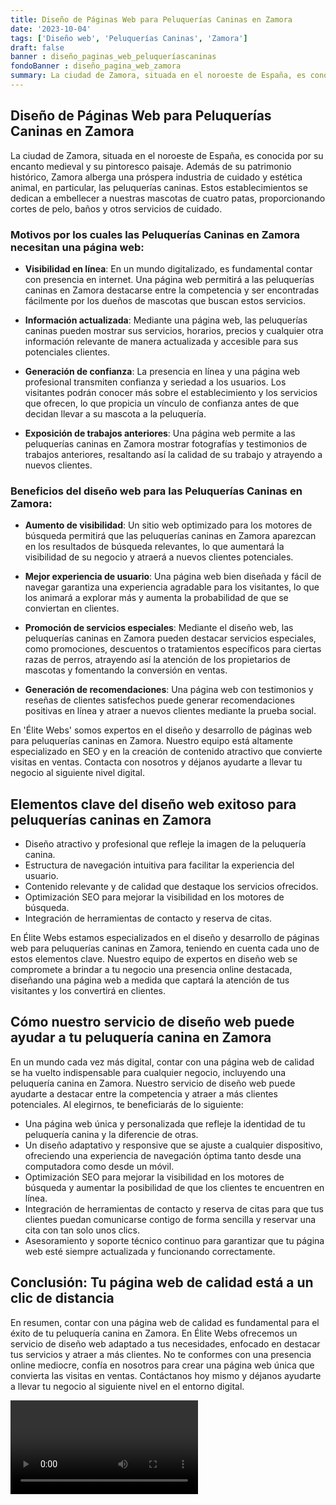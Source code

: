 ```yaml
---
title: Diseño de Páginas Web para Peluquerías Caninas en Zamora
date: '2023-10-04'
tags: ['Diseño web', 'Peluquerías Caninas', 'Zamora']
draft: false
banner : diseño_paginas_web_peluqueríascaninas
fondoBanner : diseño_pagina_web_zamora
summary: La ciudad de Zamora, situada en el noroeste de España, es conocida por su encanto medieval y su pintoresco paisaje. Además de su patrimonio histórico, Zamora alberga una próspera industria de cuidado y estética animal, en particular, las peluquerías caninas. Estos establecimientos se dedican a embellecer a nuestras mascotas de cuatro patas, proporcionando cortes de pelo, baños y otros servicios de cuidado.
---
```


## Diseño de Páginas Web para Peluquerías Caninas en Zamora

La ciudad de Zamora, situada en el noroeste de España, es conocida por su encanto medieval y su pintoresco paisaje. Además de su patrimonio histórico, Zamora alberga una próspera industria de cuidado y estética animal, en particular, las peluquerías caninas. Estos establecimientos se dedican a embellecer a nuestras mascotas de cuatro patas, proporcionando cortes de pelo, baños y otros servicios de cuidado.

### Motivos por los cuales las Peluquerías Caninas en Zamora necesitan una página web:

* **Visibilidad en línea**: En un mundo digitalizado, es fundamental contar con presencia en internet. Una página web permitirá a las peluquerías caninas en Zamora destacarse entre la competencia y ser encontradas fácilmente por los dueños de mascotas que buscan estos servicios.

* **Información actualizada**: Mediante una página web, las peluquerías caninas pueden mostrar sus servicios, horarios, precios y cualquier otra información relevante de manera actualizada y accesible para sus potenciales clientes.

* **Generación de confianza**: La presencia en línea y una página web profesional transmiten confianza y seriedad a los usuarios. Los visitantes podrán conocer más sobre el establecimiento y los servicios que ofrecen, lo que propicia un vínculo de confianza antes de que decidan llevar a su mascota a la peluquería.

* **Exposición de trabajos anteriores**: Una página web permite a las peluquerías caninas en Zamora mostrar fotografías y testimonios de trabajos anteriores, resaltando así la calidad de su trabajo y atrayendo a nuevos clientes.

### Beneficios del diseño web para las Peluquerías Caninas en Zamora:

* **Aumento de visibilidad**: Un sitio web optimizado para los motores de búsqueda permitirá que las peluquerías caninas en Zamora aparezcan en los resultados de búsqueda relevantes, lo que aumentará la visibilidad de su negocio y atraerá a nuevos clientes potenciales.

* **Mejor experiencia de usuario**: Una página web bien diseñada y fácil de navegar garantiza una experiencia agradable para los visitantes, lo que los animará a explorar más y aumenta la probabilidad de que se conviertan en clientes.

* **Promoción de servicios especiales**: Mediante el diseño web, las peluquerías caninas en Zamora pueden destacar servicios especiales, como promociones, descuentos o tratamientos específicos para ciertas razas de perros, atrayendo así la atención de los propietarios de mascotas y fomentando la conversión en ventas.

* **Generación de recomendaciones**: Una página web con testimonios y reseñas de clientes satisfechos puede generar recomendaciones positivas en línea y atraer a nuevos clientes mediante la prueba social.

En 'Élite Webs' somos expertos en el diseño y desarrollo de páginas web para peluquerías caninas en Zamora. Nuestro equipo está altamente especializado en SEO y en la creación de contenido atractivo que convierte visitas en ventas. Contacta con nosotros y déjanos ayudarte a llevar tu negocio al siguiente nivel digital.

<GifSeo />

<Cta />

## Elementos clave del diseño web exitoso para peluquerías caninas en Zamora
- Diseño atractivo y profesional que refleje la imagen de la peluquería canina.
- Estructura de navegación intuitiva para facilitar la experiencia del usuario.
- Contenido relevante y de calidad que destaque los servicios ofrecidos.
- Optimización SEO para mejorar la visibilidad en los motores de búsqueda.
- Integración de herramientas de contacto y reserva de citas.

En Élite Webs estamos especializados en el diseño y desarrollo de páginas web para peluquerías caninas en Zamora, teniendo en cuenta cada uno de estos elementos clave. Nuestro equipo de expertos en diseño web se compromete a brindar a tu negocio una presencia online destacada, diseñando una página web a medida que captará la atención de tus visitantes y los convertirá en clientes.

## Cómo nuestro servicio de diseño web puede ayudar a tu peluquería canina en Zamora
En un mundo cada vez más digital, contar con una página web de calidad se ha vuelto indispensable para cualquier negocio, incluyendo una peluquería canina en Zamora. Nuestro servicio de diseño web puede ayudarte a destacar entre la competencia y atraer a más clientes potenciales. Al elegirnos, te beneficiarás de lo siguiente:

- Una página web única y personalizada que refleje la identidad de tu peluquería canina y la diferencie de otras.
- Un diseño adaptativo y responsive que se ajuste a cualquier dispositivo, ofreciendo una experiencia de navegación óptima tanto desde una computadora como desde un móvil.
- Optimización SEO para mejorar la visibilidad en los motores de búsqueda y aumentar la posibilidad de que los clientes te encuentren en línea.
- Integración de herramientas de contacto y reserva de citas para que tus clientes puedan comunicarse contigo de forma sencilla y reservar una cita con tan solo unos clics.
- Asesoramiento y soporte técnico continuo para garantizar que tu página web esté siempre actualizada y funcionando correctamente.

## Conclusión: Tu página web de calidad está a un clic de distancia
En resumen, contar con una página web de calidad es fundamental para el éxito de tu peluquería canina en Zamora. En Élite Webs ofrecemos un servicio de diseño web adaptado a tus necesidades, enfocado en destacar tus servicios y atraer a más clientes. No te conformes con una presencia online mediocre, confía en nosotros para crear una página web única que convierta las visitas en ventas. Contáctanos hoy mismo y déjanos ayudarte a llevar tu negocio al siguiente nivel en el entorno digital.

<Video />

<CtaBot job='Peluquerías Caninas' city='Zamora'/>

<Gmaps query='Zamora+españa+maps' />